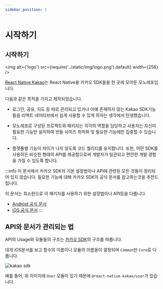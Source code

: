 ```yaml
---
sidebar_position: 1
---
```


# 시작하기

## 시작하기

<img alt={'logo'} src={require('../static/img/logo.png').default} width={256} />

[React Native Kakao](https://github.com/mj-studio-library/react-native-kakao)는 React Native용 카카오 SDK들을 한 곳에 모아둔 모노레포입니다.

다음과 같은 목적을 가지고 제작되었습니다.

- 로그인, 공유, 지도 등 따로 관리되고 있거나 아예
  존재하지 않는 Kakao SDK기능들을 리액트 네이티브에서 쉽게 사용할 수 있게
  하자는 생각에서 탄생했습니다.

- 모노레포로 구성된 프로젝트와 패키지는 각각의 역할을 담당하고 사용자는
  자신이 필요한 기능만 설치하여 번들 사이즈 최적화 및 필요한 기능에만
  집중할 수 있습니다.

- 플랫폼별 기능이 차이가 나지 않도록 코드 퀄리티를 유지합니다. 또한, 어떤
  SDK를 사용하든 비슷한 형태의 API를 제공함으로써 개발자가 일관되고 편안한
  개발 경험을 가질 수 있도록 합니다.

:::info
이 문서에서 카카오 SDK의 기본 설정법이나 API에 관련된 모든 것들이 정리되어 있지 않습니다.
필요한 기능에 대해 카카오 SDK의 공식 문서를 참고하는것을 추천드립니다.

이 문서는 최소한으로 이 패키지를 사용하기 위한 설정법이나 API등을 다룹니다.

- [Android 공식 문서](https://developers.kakao.com/docs/latest/ko/android/getting-started)
- [iOS 공식 문서](https://developers.kakao.com/docs/latest/ko/ios/getting-started)
:::

## API와 문서가 관리되는 법

API의 Usage와 모듈들의 구조는 [카카오 SDK](https://developers.kakao.com/docs/latest/ko/ios/getting-started)의 구조를 따릅니다.

대개 iOS문서를 보고 함수의 이름이나 모듈의 이름들이 결정되며 `Common`만 `Core`로 다릅니다.

![kakao sdk](https://raw.githubusercontent.com/mym0404/image-archive/master/202404211418541.webp)

예를 들어, 위 이미지에 `User` 모듈이 있기 때문에 `@react-native-kakao/user`가 있습니다.
